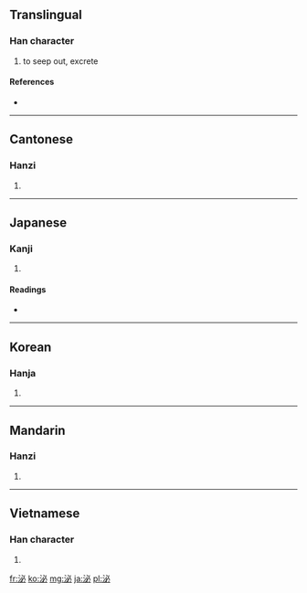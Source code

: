 ==Translingual==

===Han character===
{{Han char|rn=85|rad=水|as=05|sn=8|four=3310<sub>0</sub>|canj=水心竹 (EPH)}}

# to seep out, excrete

====References====
* {{Han ref|kx=0615.180|dkj=17279|dj=1009.140|hdz=31595.040|uh=6CCC|ud=27852|bh=AA63|bd=43619}}

----

==Cantonese==

===Hanzi===
{{yue-hanzi|jyut=|y=bei3}}

# {{defn|Cantonese|sort=水05}}

----

==Japanese==

===Kanji===
{{ja-kanji|grade=c|rs=水05}}

# {{defn|Japanese|sort=水05}}

====Readings====
* {{ja-readings|on=[[ひつ]] (hitsu), [[ひ]] (hi)|kun=[[ながれる]] (nagareru), [[にじむ]] (nijimu)}}

----

==Korean==

===Hanja===
{{ko-hanja|hangeul=[[필]], [[비]]|eumhun=|rv=pil, bi|mr=p'il, pi|y=phil, pi}}

# {{defn|Korean|sort=水05}}

----

==Mandarin==

===Hanzi===
{{cmn-hanzi|pin=[[mì]] ([[mi4]])|wg=mi<sup>4</sup>}}

# {{defn|Mandarin|sort=水05}}

----

==Vietnamese==

===Han character===
{{vi-hantu|[[tất]], [[tiết]]|rs=水05}}

# {{defn|Vietnamese|sort=水05}}

[[fr:泌]]
[[ko:泌]]
[[mg:泌]]
[[ja:泌]]
[[pl:泌]]